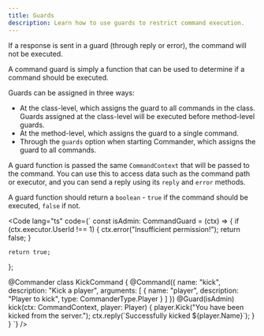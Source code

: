 ```yaml
---
title: Guards
description: Learn how to use guards to restrict command execution.
---
```



<Aside>
If a response is sent in a guard (through reply or error), the command will not be executed.
</Aside>

A command guard is simply a function that can be used to determine if a command
should be executed.

Guards can be assigned in three ways:
- At the class-level, which assigns the guard to all commands in the class.
  Guards assigned at the class-level will be executed before method-level guards.
- At the method-level, which assigns the guard to a single command.
- Through the `guards` option when starting Commander, which assigns the guard
to all commands.

A guard function is passed the same `CommandContext` that will be passed to the command.
You can use this to access data such as the command path or executor, and you
can send a reply using its `reply` and `error` methods.

A guard function should return a `boolean` - `true` if the command should be executed,
`false` if not.

<Code lang="ts" code={`
const isAdmin: CommandGuard = (ctx) => {
    if (ctx.executor.UserId !== 1) {
        ctx.error("Insufficient permission!");
        return false;
    }

    return true;
};

@Commander
class KickCommand {
    @Command({
        name: "kick",
        description: "Kick a player",
        arguments: [
            {
                name: "player",
                description: "Player to kick",
                type: CommanderType.Player
            }
        ]
    })
    @Guard(isAdmin)
    kick(ctx: CommandContext, player: Player) {
		player.Kick("You have been kicked from the server.");
        ctx.reply(\`Successfully kicked \${player.Name}\`);
    }
}
`} />
